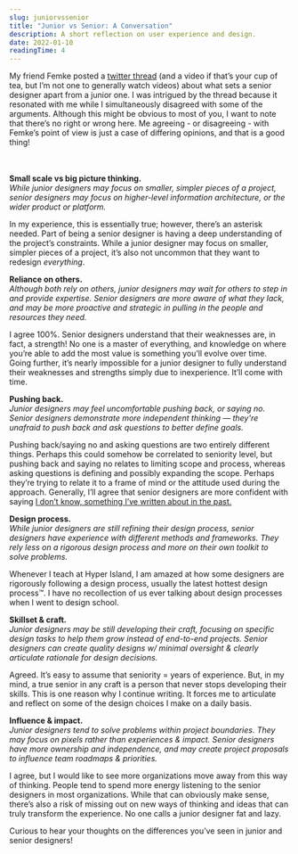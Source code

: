 ```yaml
---
slug: juniorvssenior
title: "Junior vs Senior: A Conversation"
description: A short reflection on user experience and design.
date: 2022-01-10
readingTime: 4
---
```


My friend Femke posted a <a href="https://twitter.com/femkesvs/status/1476662632752947200?s=20">twitter thread</a> (and a video if that’s your cup of tea, but I’m not one to generally watch videos) about what sets a senior designer apart from a junior one. I was intrigued by the thread because it resonated with me while I simultaneously disagreed with some of the arguments. Although this might be obvious to most of you, I want to note that there’s no right or wrong here. Me agreeing - or disagreeing - with Femke’s point of view is just a case of differing opinions, and that is a good thing!

<br /><br />
**Small scale vs big picture thinking.**<br />
*While junior designers may focus on smaller, simpler pieces of a project, senior designers may focus on higher-level information architecture, or the wider product or platform.*

In my experience, this is essentially true; however, there’s an asterisk needed. Part of being a senior designer is having a deep understanding of the project’s constraints. While a junior designer may focus on smaller, simpler pieces of a project, it’s also not uncommon that they want to redesign *everything*.

**Reliance on others.**<br />
*Although both rely on others, junior designers may wait for others to step in and provide expertise. Senior designers are more aware of what they lack, and may be more proactive and strategic in pulling in the people and resources they need.*

I agree 100%. Senior designers understand that their weaknesses are, in fact, a strength! No one is a master of everything, and knowledge on where you’re able to add the most value is something you’ll evolve over time. Going further, it’s nearly impossible for a junior designer to fully understand their weaknesses and strengths simply due to inexperience. It’ll come with time.

**Pushing back.**<br />
*Junior designers may feel uncomfortable pushing back, or saying no. Senior designers demonstrate more independent thinking — they're unafraid to push back and ask questions to better define goals.*

Pushing back/saying no and asking questions are two entirely different things. Perhaps this could somehow be correlated to seniority level, but pushing back and saying no relates to limiting scope and process, whereas asking questions is defining and possibly expanding the scope. Perhaps they’re trying to relate it to a frame of mind or the attitude used during the approach. Generally, I’ll agree that senior designers are more confident with saying <a href="/better-uxdesigner/">I don’t know, something I’ve written about in the past.</a>

**Design process.**<br />
*While junior designers are still refining their design process, senior designers have experience with different methods and frameworks. They rely less on a rigorous design process and more on their own toolkit to solve problems.*

Whenever I teach at Hyper Island, I am amazed at how some designers are rigorously following a design process, usually the latest hottest design process™. I have no recollection of us ever talking about design processes when I went to design school.

**Skillset & craft.**<br />
*Junior designers may be still developing their craft, focusing on specific design tasks to help them grow instead of end-to-end projects. Senior designers can create quality designs w/ minimal oversight & clearly articulate rationale for design decisions.*

Agreed. It’s easy to assume that seniority = years of experience. But, in my mind, a true senior in any craft is a person that never stops developing their skills. This is one reason why I continue writing. It forces me to articulate and reflect on some of the design choices I make on a daily basis.

**Influence & impact.**<br />
*Junior designers tend to solve problems within project boundaries. They may focus on pixels rather than experiences & impact. Senior designers have more ownership and independence, and may create project proposals to influence team roadmaps & priorities.*

I agree, but I would like to see more organizations move away from this way of thinking. People tend to spend more energy listening to the senior designers in most organizations. While that can obviously make sense, there’s also a risk of missing out on new ways of thinking and ideas that can truly transform the experience. No one calls a junior designer fat and lazy.

Curious to hear your thoughts on the differences you’ve seen in junior and senior designers!